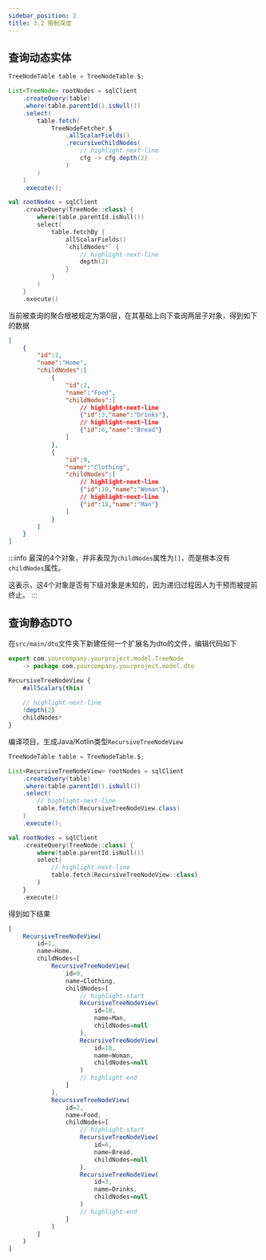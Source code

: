 ```yaml
---
sidebar_position: 2
title: 3.2 限制深度
---
```



## 查询动态实体

<Tabs groupId="language">
<TabItem value="java" label="Java">

```java
TreeNodeTable table = TreeNodeTable.$;

List<TreeNode> rootNodes = sqlClient
    .createQuery(table)
    .where(table.parentId().isNull())
    .select(
        table.fetch(
            TreeNodeFetcher.$
                .allScalarFields()
                .recursiveChildNodes(
                    // highlight-next-line
                    cfg -> cfg.depth(2)
                )
        )
    )
    .execute();
```

</TabItem>
<TabItem value="kotlin" label="Kotlin">

```kotlin
val rootNodes = sqlClient
    .createQuery(TreeNode::class) {
        where(table.parentId.isNull())
        select(
            table.fetchBy {
                allScalarFields()
                `childNodes*` {
                    // highlight-next-line
                    depth(2)
                }
            }
        )
    }
    .execute()
```

</TabItem>
</Tabs>

当前被查询的聚合根被规定为第0层，在其基础上向下查询两层子对象，得到如下的数据

```json
[
    {
        "id":1,
        "name":"Home",
        "childNodes":[
            {
                "id":2,
                "name":"Food",
                "childNodes":[
                    // highlight-next-line
                    {"id":3,"name":"Drinks"},
                    // highlight-next-line
                    {"id":6,"name":"Bread"}
                ]
            },
            {
                "id":9,
                "name":"Clothing",
                "childNodes":[
                    // highlight-next-line
                    {"id":10,"name":"Woman"},
                    // highlight-next-line
                    {"id":18,"name":"Man"}
                ]
            }
        ]
    }
]
```

:::info
最深的4个对象，并非表现为`childNodes`属性为`[]`，而是根本没有`childNodes`属性。

这表示，这4个对象是否有下级对象是未知的，因为递归过程因人为干预而被提前终止。
:::

## 查询静态DTO

在`src/main/dto`文件夹下新建任何一个扩展名为dto的文件，编辑代码如下

```js
export com.yourcompany.yourproject.model.TreeNode
    -> package com.yourcompany.yourproject.model.dto

RecursiveTreeNodeView {
    #allScalars(this)
    
    // highlight-next-line
    !depth(2)
    childNodes*
}
```

编译项目，生成Java/Kotlin类型`RecursiveTreeNodeView`

<Tabs groupId="language">
<TabItem value="java" label="Java">

```java
TreeNodeTable table = TreeNodeTable.$;

List<RecursiveTreeNodeView> rootNodes = sqlClient
    .createQuery(table)
    .where(table.parentId().isNull())
    .select(
        // highlight-next-line
        table.fetch(RecursiveTreeNodeView.class)
    )
    .execute();
```

</TabItem>
<TabItem value="kotlin" label="Kotlin">

```kotlin
val rootNodes = sqlClient
    .createQuery(TreeNode::class) {
        where(table.parentId.isNull())
        select(
            // highlight-next-line
            table.fetch(RecursiveTreeNodeView::class)
        )
    }
    .execute()
```

</TabItem>
</Tabs>

得到如下结果

```js
[
    RecursiveTreeNodeView(
        id=1, 
        name=Home, 
        childNodes=[
            RecursiveTreeNodeView(
                id=9, 
                name=Clothing, 
                childNodes=[
                    // highlight-start
                    RecursiveTreeNodeView(
                        id=18, 
                        name=Man, 
                        childNodes=null
                    ), 
                    RecursiveTreeNodeView(
                        id=10, 
                        name=Woman, 
                        childNodes=null
                    )
                    // highlight-end
                ]
            ), 
            RecursiveTreeNodeView(
                id=2, 
                name=Food, 
                childNodes=[
                    // highlight-start
                    RecursiveTreeNodeView(
                        id=6, 
                        name=Bread, 
                        childNodes=null
                    ), 
                    RecursiveTreeNodeView(
                        id=3, 
                        name=Drinks, 
                        childNodes=null
                    )
                    // highlight-end
                ]
            )
        ]
    )
]
```
